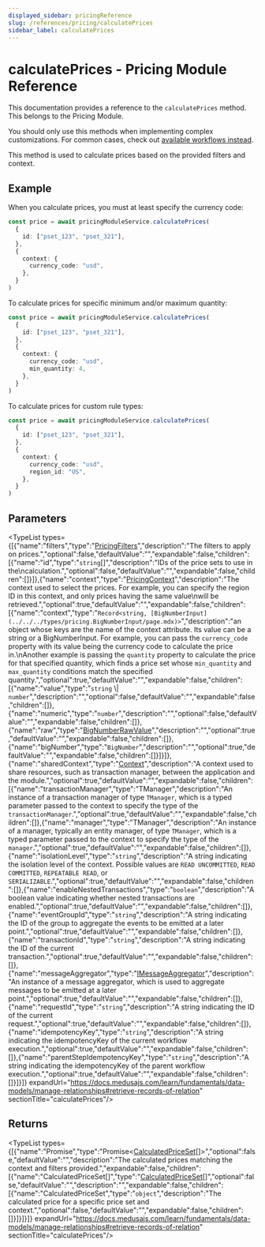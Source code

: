 ```yaml
---
displayed_sidebar: pricingReference
slug: /references/pricing/calculatePrices
sidebar_label: calculatePrices
---
```



# calculatePrices - Pricing Module Reference

This documentation provides a reference to the `calculatePrices` method. This belongs to the Pricing Module.

<Note>

You should only use this methods when implementing complex customizations. For common cases, check out [available workflows instead](/medusa-workflows-reference).

</Note>

This method is used to calculate prices based on the provided filters and context.

## Example

When you calculate prices, you must at least specify the currency code:

```ts
const price = await pricingModuleService.calculatePrices(
  {
    id: ["pset_123", "pset_321"],
  },
  {
    context: {
      currency_code: "usd",
    },
  }
)
```

To calculate prices for specific minimum and/or maximum quantity:

```ts
const price = await pricingModuleService.calculatePrices(
  {
    id: ["pset_123", "pset_321"],
  },
  {
    context: {
      currency_code: "usd",
      min_quantity: 4,
    },
  }
)
```

To calculate prices for custom rule types:

```ts
const price = await pricingModuleService.calculatePrices(
  {
    id: ["pset_123", "pset_321"],
  },
  {
    context: {
      currency_code: "usd",
      region_id: "US",
    },
  }
)
```

## Parameters

<TypeList types={[{"name":"filters","type":"[PricingFilters](../../../interfaces/pricing.PricingFilters/page.mdx)","description":"The filters to apply on prices.","optional":false,"defaultValue":"","expandable":false,"children":[{"name":"id","type":"`string`[]","description":"IDs of the price sets to use in the\ncalculation.","optional":false,"defaultValue":"","expandable":false,"children":[]}]},{"name":"context","type":"[PricingContext](../../../interfaces/pricing.PricingContext/page.mdx)","description":"The context used to select the prices. For example, you can specify the region ID in this context, and only prices having the same value\nwill be retrieved.","optional":true,"defaultValue":"","expandable":false,"children":[{"name":"context","type":"`Record<string, [BigNumberInput](../../../types/pricing.BigNumberInput/page.mdx)>`","description":"an object whose keys are the name of the context attribute. Its value can be a string or a BigNumberInput. For example, you can pass the `currency_code` property with its value being the currency code to calculate the price in.\nAnother example is passing the `quantity` property to calculate the price for that specified quantity, which finds a price set whose `min_quantity` and `max_quantity` conditions match the specified quantity.","optional":true,"defaultValue":"","expandable":false,"children":[{"name":"value","type":"`string` \\| `number`","description":"","optional":false,"defaultValue":"","expandable":false,"children":[]},{"name":"numeric","type":"`number`","description":"","optional":false,"defaultValue":"","expandable":false,"children":[]},{"name":"raw","type":"[BigNumberRawValue](../../../types/pricing.BigNumberRawValue/page.mdx)","description":"","optional":true,"defaultValue":"","expandable":false,"children":[]},{"name":"bigNumber","type":"`BigNumber`","description":"","optional":true,"defaultValue":"","expandable":false,"children":[]}]}]},{"name":"sharedContext","type":"[Context](../../../interfaces/pricing.Context/page.mdx)","description":"A context used to share resources, such as transaction manager, between the application and the module.","optional":true,"defaultValue":"","expandable":false,"children":[{"name":"transactionManager","type":"TManager","description":"An instance of a transaction manager of type `TManager`, which is a typed parameter passed to the context to specify the type of the `transactionManager`.","optional":true,"defaultValue":"","expandable":false,"children":[]},{"name":"manager","type":"TManager","description":"An instance of a manager, typically an entity manager, of type `TManager`, which is a typed parameter passed to the context to specify the type of the `manager`.","optional":true,"defaultValue":"","expandable":false,"children":[]},{"name":"isolationLevel","type":"`string`","description":"A string indicating the isolation level of the context. Possible values are `READ UNCOMMITTED`, `READ COMMITTED`, `REPEATABLE READ`, or `SERIALIZABLE`.","optional":true,"defaultValue":"","expandable":false,"children":[]},{"name":"enableNestedTransactions","type":"`boolean`","description":"A boolean value indicating whether nested transactions are enabled.","optional":true,"defaultValue":"","expandable":false,"children":[]},{"name":"eventGroupId","type":"`string`","description":"A string indicating the ID of the group to aggregate the events to be emitted at a later point.","optional":true,"defaultValue":"","expandable":false,"children":[]},{"name":"transactionId","type":"`string`","description":"A string indicating the ID of the current transaction.","optional":true,"defaultValue":"","expandable":false,"children":[]},{"name":"messageAggregator","type":"[IMessageAggregator](../../../interfaces/pricing.IMessageAggregator/page.mdx)","description":"An instance of a message aggregator, which is used to aggregate messages to be emitted at a later point.","optional":true,"defaultValue":"","expandable":false,"children":[]},{"name":"requestId","type":"`string`","description":"A string indicating the ID of the current request.","optional":true,"defaultValue":"","expandable":false,"children":[]},{"name":"idempotencyKey","type":"`string`","description":"A string indicating the idempotencyKey of the current workflow execution.","optional":true,"defaultValue":"","expandable":false,"children":[]},{"name":"parentStepIdempotencyKey","type":"`string`","description":"A string indicating the idempotencyKey of the parent workflow execution.","optional":true,"defaultValue":"","expandable":false,"children":[]}]}]} expandUrl="https://docs.medusajs.com/learn/fundamentals/data-models/manage-relationships#retrieve-records-of-relation" sectionTitle="calculatePrices"/>

## Returns

<TypeList types={[{"name":"Promise","type":"Promise&#60;[CalculatedPriceSet](../../../interfaces/pricing.CalculatedPriceSet/page.mdx)[]&#62;","optional":false,"defaultValue":"","description":"The calculated prices matching the context and filters provided.","expandable":false,"children":[{"name":"CalculatedPriceSet[]","type":"[CalculatedPriceSet](../../../interfaces/pricing.CalculatedPriceSet/page.mdx)[]","optional":false,"defaultValue":"","description":"","expandable":false,"children":[{"name":"CalculatedPriceSet","type":"`object`","description":"The calculated price for a specific price set and context.","optional":false,"defaultValue":"","expandable":false,"children":[]}]}]}]} expandUrl="https://docs.medusajs.com/learn/fundamentals/data-models/manage-relationships#retrieve-records-of-relation" sectionTitle="calculatePrices"/>
